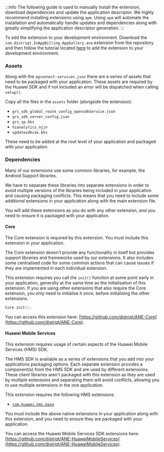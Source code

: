 
:::info
The following guide is used to manually install the extension, download dependencies and update the application descriptor. We highly recommend installing extensions using `apm`. Using `apm` will automate the installation and automatically handle updates and dependencies along with greatly simplifying the application descriptor generation.
:::


To add the extension to your development environment. Download the `com.distriqt.InAppBilling.AppGallery.ane` extension from the repository and then follow the tutorial located [here](/docs/tutorials/getting-started) to add the extension to your development environment.



### Assets

Along with the `agconnect-services.json` there are a series of assets that need to be packaged with your application. 
These assets are required by the Huawei SDK and if not included an error will be dispatched when calling `setup()`. 

Copy all the files in the `assets` folder (alongside the extension):

- `grs_sdk_global_route_config_opensdkService.json`
- `grs_sdk_server_config.json`
- `grs_sp.bks`
- `hianalytics_njjn`
- `updatesdkcas.bks`

These need to be added at the root level of your application and packaged with your application. 



### Dependencies

Many of our extensions use some common libraries, for example, the Android Support libraries.

We have to separate these libraries into separate extensions in order to avoid multiple versions of the libraries being included in your application and causing packaging conflicts. This means that you need to include some additional extensions in your application along with the main extension file.

You will add these extensions as you do with any other extension, and you need to ensure it is packaged with your application.


#### Core 

The Core extension is required by this extension. You must include this extension in your application.

The Core extension doesn't provide any functionality in itself but provides support libraries and frameworks used by our extensions.
It also includes some centralised code for some common actions that can cause issues if they are implemented in each individual extension.

This extension requires you call the `init()` function at some point early in your application, generally at the same time as the initialisation of this extension. If you are using other extensions that also require the Core extension, you only need to initialise it once, before initialising the other extensions.

```actionscript
Core.init();
```

You can access this extension here: [https://github.com/distriqt/ANE-Core](https://github.com/distriqt/ANE-Core).



#### Huawei Mobile Services

This extension requires usage of certain aspects of the Huawei Mobile Services (HMS) SDK. 

The HMS SDK is available as a series of extensions that you add into your applications packaging options.  Each separate extension provides a component(s) from the HMS SDK and are used by different extensions. These client libraries aren't packaged with this extension as they are used by multiple extensions and separating them will avoid conflicts, allowing you to use multiple extensions in the one application.

This extension requires the following HMS extensions:

- [`com.huawei.hms.base`](https://github.com/distriqt/ANE-HuaweiMobileServices/raw/master/lib/com.huawei.hms.base.ane)


You must include the above native extensions in your application along with this extension, and you need to ensure they are packaged with your application.

You can access the Huawei Mobile Services SDK extensions here: [https://github.com/distriqt/ANE-HuaweiMobileServices](https://github.com/distriqt/ANE-HuaweiMobileServices).

